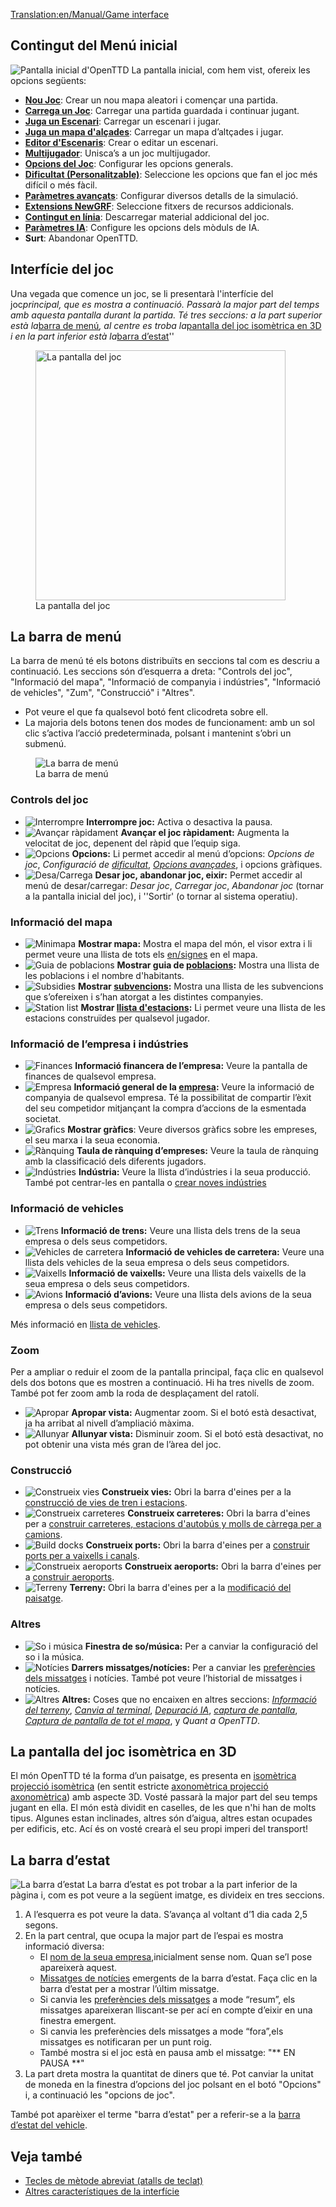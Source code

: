 [[Translation:en/Manual/Game interface]]
{{ca/Taula de contingut}}
==Contingut del Menú inicial==
[[File:ca/Intro screen.png|frame|center|Pantalla inicial d'OpenTTD]]
La pantalla inicial, com hem vist, ofereix les opcions següents:
* '''[[ca/Manual/Nou Joc|Nou Joc]]''': Crear un nou mapa aleatori i començar una partida.
* '''[[ca/Partides guardades|Carrega un Joc]]''': Carregar una partida guardada i continuar jugant.
* '''[[ca/Escenari|Juga un Escenari]]''': Carregar un escenari i jugar.
* '''[[ca/Mapa d'alçades|Juga un mapa d'alçades]]''': Carregar un mapa d’altçades i jugar.
* '''[[ca/Editor d'Escenaris|Editor d'Escenaris]]''': Crear o editar un escenari.
* '''[[ca/Multijugador|Multijugador]]''': Unisca’s a un joc multijugador.
* '''[[ca/Finestra Opcions del Joc|Opcions del Joc]]''': Configurar les opcions generals.
* '''[[ca/Dificultat|Dificultat (Personalitzable)]]''': Seleccione les opcions que fan el joc més difícil o més fàcil.
* '''[[ca/Archive/Manual/Settings/Paràmetres avançats|Paràmetres avançats]]''': Configurar diversos detalls de la simulació.
* '''[[ca/Extensions NewGRF|Extensions NewGRF]]''': Seleccione fitxers de recursos addicionals.
* '''[[ca/Contingut en línia|Contingut en línia]]''': Descarregar material addicional del joc.
* '''[[ca/Paràmetres IA|Paràmetres IA]]''': Configure les opcions dels mòduls de IA.
* '''Surt''': Abandonar OpenTTD.

==Interfície del joc==
Una vegada que comence un joc, se li presentarà l'interfície del joc'' principal, que es mostra a continuació. Passarà la major part del temps amb aquesta pantalla durant la partida. Té tres seccions: a la part superior està la ''[[en/#La barra de menú|barra de menú]]'', al centre es troba la ''[[en/#La pantalla del joc isomètrica en 3D|pantalla del joc isomètrica en 3D ]]'' i en la part inferior està la ''[[en/#La barra d'estat|barra d’estat]]''

[[File:ca/interface.png|thumb|none|400px|La pantalla del joc]]

==La barra de menú==
La barra de menú té els botons distribuïts en seccions tal com es descriu a continuació. Les seccions són d’esquerra a dreta: "Controls del joc", "Informació del mapa", "Informació de companyia i indústries", "Informació de vehicles", "Zum", "Construcció" i "Altres".
* Pot veure el que fa qualsevol botó fent clicodreta sobre ell.
* La majoria dels botons tenen dos modes de funcionament: amb un sol clic s’activa l’acció predeterminada, polsant i mantenint s’obri un submenú.
[[File:en/Menu bar.png|none|frame|La barra de menú]]

===Controls del joc===
*[[File:en/Pause button.png|Interrompre]] '''Interrompre joc:''' Activa o desactiva la pausa.
*[[File:en/Fast Forward button.png|Avançar ràpidament]] '''Avançar el joc ràpidament:''' Augmenta la velocitat de joc, depenent del ràpid que l’equip siga.
*[[File:en/Options button.png|Opcions]] '''Opcions:''' Li permet accedir al menú d’opcions: ''Opcions de joc'', ''Configuració de [[ca/Dificultat|dificultat]]'', ''[[ca/Opcions avançades|Opcions avançades]]'', i opcions gràfiques.
*[[File:en/Save Load button.png|Desa/Carrega]] '''Desar joc, abandonar joc, eixir:''' Permet accedir al menú de desar/carregar: ''Desar joc'', ''Carregar joc'', ''Abandonar joc'' (tornar a la pantalla inicial del joc), i ''Sortir' (o tornar al sistema operatiu).

===Informació del mapa===
*[[File:en/Minimap button.png|Minimapa]] '''Mostrar mapa:''' Mostra el mapa del món, el visor extra i li permet veure una llista de tots els [[en/signes]] en el mapa.
*[[File:en/Town directory button.png|Guia de poblacions]] '''Mostrar guia de [[ca/Manual/Població|poblacions]]:''' Mostra una llista de les poblacions i el nombre d'habitants.
*[[File:en/Subsidies button.png|Subsidies]] '''Mostrar [[ca/Manual/Subvencions|subvencions]]:''' Mostra una llista de les subvencions que s’ofereixen i s’han atorgat a les distintes companyies.
*[[File:en/Station list button.png|Station list]] '''Mostrar [[ca/Llista d’estacions|llista d'estacions]]:''' Li permet veure una llista de les estacions construïdes per qualsevol jugador.

===Informació de l’empresa i indústries===
*[[File:en/Finances screen button.png|Finances]] '''Informació financera de l’empresa:''' Veure la pantalla de finances de qualsevol empresa.
*[[File:en/Company information button.png|Empresa]] '''Informació general de la [[es/Empresa|empresa]]:''' Veure la informació de companyia de qualsevol empresa. Té la possibilitat de compartir l’èxit del seu competidor mitjançant la compra d’accions de la esmentada societat.
*[[File:en/Graphs button.png|Grafics]] '''Mostrar gràfics''': Veure diversos gràfics sobre les empreses, el seu marxa i la seua economia.
*[[File:en/Company league table button.png|Rànquing]] '''Taula de rànquing d’empreses:''' Veure la taula de rànquing amb la classificació dels diferents jugadors.
*[[File:en/Industry button.png|Indústries]] '''Indústria:''' Veure la llista d’indústries i la seua producció. També pot centrar-les en pantalla o [[ca/Industries#Crear noves indústries|crear noves indústries]]

===Informació de vehicles===
*[[File:en/Train Information button.png|Trens]] '''Informació de trens:''' Veure una llista dels trens de la seua empresa o dels seus competidors.
*[[File:en/Road Vehicle Information button.png|Vehicles de carretera]] '''Informació de vehicles de carretera:''' Veure una llista dels vehicles de la seua empresa o dels seus competidors.
*[[File:en/Ship Information button.png|Vaixells]] '''Informació de vaixells:''' Veure una llista dels vaixells de la seua empresa o dels seus competidors.
*[[File:en/Aircraft Information button.png|Avions]] '''Informació d’avions:''' Veure una llista dels avions de la seua empresa o dels seus competidors.

Més informació en [[ca/Llista de vehicles|llista de vehicles]].

===Zoom===
Per a ampliar o reduir el zoom de la pantalla principal, faça clic en qualsevol dels dos botons que es mostren a continuació. Hi ha tres nivells de zoom. També pot fer zoom amb la roda de desplaçament del ratolí.
*[[File:en/Zoom in button.png|Apropar]] '''Apropar vista:''' Augmentar zoom. Si el botó està desactivat, ja ha arribat al nivell d’ampliació màxima.
*[[File:en/Zoom out button.png|Allunyar]] '''Allunyar vista:''' Disminuir zoom. Si el botó està desactivat, no pot obtenir una vista més gran de l’àrea del joc.

===Construcció===
*[[File:en/Railroad build button.png|Construeix vies]] '''Construeix vies:''' Obri la barra d'eines per a la [[ca/Construcció de ferrocarril|construcció de vies de tren i estacions]].
*[[File:en/Road build button.png|Construeix carreteres]] '''Construeix carreteres:''' Obri la barra d'eines per a [[ca/Manual/Construir carreteres|construir carreteres, estacions d'autobús y molls de càrrega per a camions]].
*[[File:en/Dock build button.png|Build docks]] '''Construeix ports:''' Obri la barra d'eines per a [[ca/Construir rutes marítimes|construir ports per a vaixells i canals]].
*[[File:en/Airport build button.png|Construeix aeroports]] '''Construeix aeroports:''' Obri la barra d'eines per a [[ca/Manual/Construir aeroports|construir aeroports]].
*[[File:en/Landscaping button.png|Terreny]] '''Terreny:''' Obri la barra d'eines per a la [[ca/Manual/Paisatge|modificació del paisatge]].

===Altres===
*[[File:en/Sound Music button.png|So i música]] '''Finestra de so/música:''' Per a canviar la configuració del so i la música.
*[[File:en/News button.png|Notícies]] '''Darrers missatges/notícies:''' Per a canviar les [[ca/Preferències dels Missatges|preferències dels missatges]] i notícies. També pot veure l’historial de missatges i notícies.
*[[File:en/Other button.png|Altres]] '''Altres:''' Coses que no encaixen en altres seccions: ''[[ca/Informació del terreny|Informació del terreny]]'', ''[[ca/Terminal|Canvia al terminal]]'', ''[[ca/Depuració IA|Depuració IA]]'', ''[[ca/Captura de pantalla|captura de pantalla]]'', ''[[es/Captura de pantalla de tot el mapa|Captura de pantalla de tot el mapa]]'', y ''Quant a OpenTTD''.

==La pantalla del joc isomètrica en 3D==
El món OpenTTD té la forma d’un paisatge, es presenta en [https://www.wikipedia.org/wiki/ca:projecció isomètrica projecció isomètrica] (en sentit estricte [https://www.wikipedia.org/wiki/ca:projecció axonomètrica projecció axonomètrica]) amb aspecte 3D. Vosté passarà la major part del seu temps jugant en ella. El món està dividit en caselles, de les que n'hi han de molts tipus. Algunes estan inclinades, altres són d’aigua, altres estan ocupades per edificis, etc. Ací és on vosté crearà el seu propi imperi del transport!

==La barra d’estat==
[[File:ca/status-bar.png|none|frame|La barra d’estat]]
La barra d’estat es pot trobar a la part inferior de la pàgina i, com es pot veure a la següent imatge, es divideix en tres seccions.
#A l’esquerra es pot veure la data. S’avança al voltant d’1 dia cada 2,5 segons.
#En la part central, que ocupa la major part de l’espai es mostra informació diversa:
#*El [[ca/Empresa de transports|nom de la seua empresa]],inicialment sense nom. Quan se’l pose apareixerà aquest.
#*[[ca/Missatges de notícies|Missatges de notícies]] emergents de la barra d’estat. Faça clic en la barra d’estat per a mostrar l’últim missatge.
#*Si canvia les [[ca/Preferències dels Missatges|preferències dels missatges]] a mode “resum”, els missatges apareixeran lliscant-se per ací en compte d’eixir en una finestra emergent.
#*Si canvia les preferències dels missatges a mode “fora”,els missatges es notificaran per un punt roig.
#* També mostra si el joc està en pausa amb el missatge: "** EN PAUSA **"
#La part dreta mostra la quantitat de diners que té. Pot canviar la unitat de moneda en la finestra d’opcions del joc polsant en el botó "Opcions" i, a continuació les "opcions de joc".

També pot aparèixer el terme "barra d’estat" per a referir-se a la [[ca/Barra d’estat|barra d’estat del vehicle]].

==Veja també==
* [[ca/Tecles de mètode abreviat|Tecles de mètode abreviat (atalls de teclat)]]
* [[ca/Altres característiques de la interfície|Altres característiques de la interfície]]